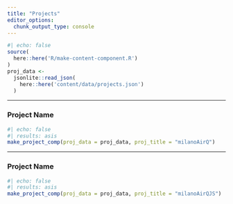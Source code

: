 ```yaml
---
title: "Projects"
editor_options: 
  chunk_output_type: console
---
```


```r
#| echo: false
source(
  here::here('R/make-content-component.R')
) 
proj_data <-
  jsonlite::read_json(
    here::here('content/data/projects.json')
  ) 
```

---

### Project Name {.project-card}

```r
#| echo: false  
#| results: asis 
make_project_comp(proj_data = proj_data, proj_title = "milanoAirQ")
```

---

### Project Name {.project-card}

```r
#| echo: false  
#| results: asis 
make_project_comp(proj_data = proj_data, proj_title = "milanoAirQJS")
```
